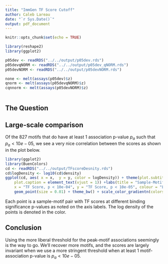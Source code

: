 ```yaml
---
title: "ImmGen TF Score Cutoff"
author: Caleb Lareau
date: "`r Sys.Date()`"
output: pdf_document
---
```


```r
knitr::opts_chunk$set(echo = TRUE)
```

```r
library(reshape2)
library(ggplot2)

p05dev <- readRDS("../../output/p05dev.rds")
p05devqNORM <- readRDS("../../output/p05dev_qNORM.rds")
p05devNORM <- readRDS("../../output/p05devNORM.rds")

none <- melt(assays(p05dev)$z)
qnorm <- melt(assays(p05devqNORM)$z)
cqnnorm <- melt(assays(p05devNORM)$z)



```

## The Question

## Large-scale comparison
Of the 827 motifs that do have at least 1 association p-value $p_a$ such that $p_a < 10e-05$, we see a very nice correlation between the scores as shown in the plot below. 

```r
library(ggplot2)
library(BuenColors)
cd <- readRDS("../../output/TFscoreDesnity.rds")
cd$logDensity <- log10(cd$density)
ggplot(cd, aes( x = x,  y = y, color = logDensity)) + theme(plot.subtitle = element_text(vjust = 1), 
    plot.caption = element_text(vjust = 1)) +labs(title = "Sample-Motif TF Score Threshold Comparison", 
    x = "TF Score, p < 10e-04", y = "TF Score, p < 10e-05", colour = "Log Density") + 
    geom_point(size = 0.01) + theme_bw() + scale_color_gradientn(colors = jdb_palette("samba_night"))
```
Each point is a sample-motif pair with TF scores at different binding significance p-values as noted on the axis labels. The log density of the points is denoted in the color.

## Conclusion
Using the more liberal threshold for the peak-motif associations seemingly is the way to go. We'll recover more motifs, and the scores are largely invariant when we use a more stringent threshold when at least 1 motif-association p-value is $p_a < 10e-05$.